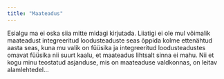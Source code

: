 ```yaml
---
title: "Maateadus"
---
```


Esialgu ma ei oska siia mitte midagi kirjutada. Liiatigi ei ole mul võimalik maateadust integreeritud loodusteaduste seas õppida kolme ettenähtud aasta seas, kuna mu valik on füüsika ja integreeritud loodusteadustes omavat füüsika nii suurt kaalu, et maateadus lihtsalt sinna ei mahu. Nii et kogu minu teostatud asjanduse, mis on maateaduse valdkonnas, on leitav alamlehtedel...
